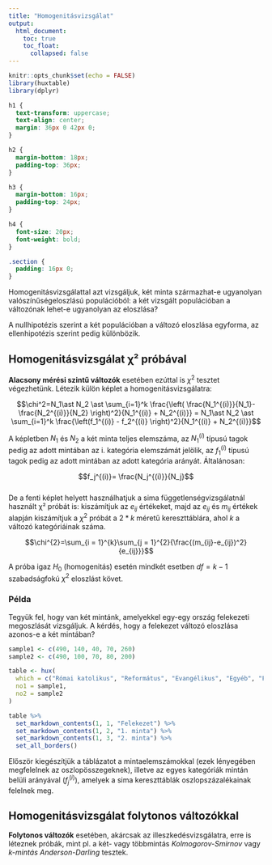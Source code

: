 ```yaml
---
title: "Homogenitásvizsgálat"
output: 
  html_document:
    toc: true
    toc_float:
      collapsed: false
---
```


```r
knitr::opts_chunk$set(echo = FALSE)
library(huxtable)
library(dplyr)
```

```css
h1 {
  text-transform: uppercase;
  text-align: center;
  margin: 36px 0 42px 0;
}

h2 {
  margin-bottom: 18px;
  padding-top: 36px;
}

h3 {
  margin-bottom: 16px;
  padding-top: 24px;
}

h4 {
  font-size: 20px;
  font-weight: bold;
}

.section {
  padding: 16px 0;
}
```

Homogenitásvizsgálattal azt vizsgáljuk, két minta származhat-e ugyanolyan valószínűségeloszlású populációból: a két vizsgált populációban a változónak lehet-e ugyanolyan az eloszlása?  

A nullhipotézis szerint a két populációban a változó eloszlása egyforma, az ellenhipotézis szerint pedig különbözik.  

## Homogenitásvizsgálat &chi;&sup2; próbával

**Alacsony mérési szintű változók** esetében ezúttal is $\chi^2$ tesztet végezhetünk. Létezik külön képlet a homogenitásvizsgálatra:

$$\chi^2=N_1\ast N_2 \ast \sum_{i=1}^k \frac{\left( \frac{N_1^{(i)}}{N_1}-\frac{N_2^{(i)}}{N_2} \right)^2}{N_1^{(i)} + N_2^{(i)}} = N_1\ast N_2 \ast \sum_{i=1}^k \frac{\left(f_1^{(i)} - f_2^{(i)} \right)^2}{N_1^{(i)} + N_2^{(i)}}$$

A képletben $N_1$ és $N_2$ a két minta teljes elemszáma, az $N_1^{(i)}$ típusú tagok pedig az adott mintában az i. kategória elemszámát jelölik, az $f_1^{(i)}$ típusú tagok pedig az adott mintában az adott kategória arányát. Általánosan:  

$$f_j^{(i)}= \frac{N_j^{(i)}}{N_j}$$  
De a fenti képlet helyett használhatjuk a sima függetlenségvizsgálatnál használt &chi;&sup2; próbát is: kiszámítjuk az $e_{ij}$ értékeket, majd az $e_{ij}$ és $m_{ij}$ értékek alapján kiszámítjuk a $\chi^2$ próbát a $2\ast k$ méretű kereszttáblára, ahol $k$ a változó kategóriáinak száma.

$$\chi^{2}=\sum_{i = 1}^{k}\sum_{j = 1}^{2}{\frac{(m_{ij}-e_{ij})^2}{e_{ij}}}$$

A próba igaz $H_0$ (homogenitás) esetén mindkét esetben $df = k-1$ szabadságfokú $\chi^2$ eloszlást követ.

### Példa  

Tegyük fel, hogy van két mintánk, amelyekkel egy-egy ország felekezeti megoszlását vizsgáljuk. A kérdés, hogy a felekezet változó eloszlása azonos-e a két mintában?

```r
sample1 <- c(490, 140, 40, 70, 260)
sample2 <- c(490, 100, 70, 80, 200)

table <- hux(
  which = c("Római katolikus", "Református", "Evangélikus", "Egyéb", "Felekezeten kívüli"),
  no1 = sample1,
  no2 = sample2
)

table %>%
  set_markdown_contents(1, 1, "Felekezet") %>%
  set_markdown_contents(1, 2, "1. minta") %>%
  set_markdown_contents(1, 3, "2. minta") %>%
  set_all_borders()
```

Először kiegészítjük a táblázatot a mintaelemszámokkal (ezek lényegében megfelelnek az oszlopösszegeknek), illetve az egyes kategóriák mintán belüli arányával ($f_j^{(i)}$), amelyek a sima kereszttáblák oszlopszázalékainak felelnek meg.

## Homogenitásvizsgálat folytonos változókkal

**Folytonos változók** esetében, akárcsak az illeszkedésvizsgálatra, erre is léteznek próbák, mint pl. a két- vagy többmintás *Kolmogorov-Smirnov* vagy *k-mintás Anderson-Darling* tesztek.  
